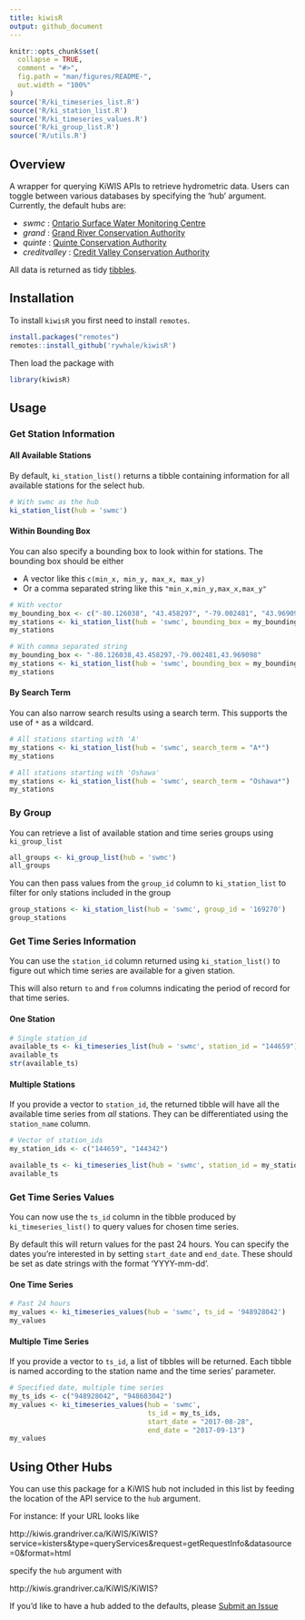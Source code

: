 ```yaml
---
title: kiwisR
output: github_document
---
```


<!-- README.md is generated from README.Rmd. Please edit that file -->

```r
knitr::opts_chunk$set(
  collapse = TRUE,
  comment = "#>",
  fig.path = "man/figures/README-",
  out.width = "100%"
)
source('R/ki_timeseries_list.R')
source('R/ki_station_list.R')
source('R/ki_timeseries_values.R')
source('R/ki_group_list.R')
source('R/utils.R')
```

## Overview
A wrapper for querying KiWIS APIs to retrieve hydrometric data. Users can toggle between various databases by specifying the 'hub' argument. Currently, the default hubs are:

* _swmc_ : [Ontario Surface Water Monitoring Centre](https://www.ontario.ca/page/surface-water-monitoring)
* _grand_ : [Grand River Conservation Authority](https://www.grandriver.ca/en/index.aspx)
* _quinte_ : [Quinte Conservation Authority](http://quinteconservation.ca/site/)
* _creditvalley_ : [Credit Valley Conservation Authority](https://cvc.ca/)

All data is returned as tidy [tibbles](https://cran.r-project.org/web/packages/tibble/vignettes/tibble.html). 

## Installation
To install ```kiwisR``` you first need to install ```remotes```. 

```r
install.packages("remotes")
remotes::install_github('rywhale/kiwisR')
```

Then load the package with

```r
library(kiwisR)
```

## Usage

### Get Station Information

#### All Available Stations

By default, ```ki_station_list()``` returns a tibble containing information for all available stations for the select hub. 

```r
# With swmc as the hub
ki_station_list(hub = 'swmc')

```

#### Within Bounding Box

You can also specify a bounding box to look within for stations. The bounding box should be either

* A vector like this ```c(min_x, min_y, max_x, max_y)```
* Or a comma separated string like this ```"min_x,min_y,max_x,max_y"```

```r
# With vector
my_bounding_box <- c("-80.126038", "43.458297", "-79.002481", "43.969098")
my_stations <- ki_station_list(hub = 'swmc', bounding_box = my_bounding_box)
my_stations

# With comma separated string
my_bounding_box <- "-80.126038,43.458297,-79.002481,43.969098"
my_stations <- ki_station_list(hub = 'swmc', bounding_box = my_bounding_box)
my_stations

```

#### By Search Term
You can also narrow search results using a search term. This supports the use of ```*``` as a wildcard.

```r
# All stations starting with 'A'
my_stations <- ki_station_list(hub = 'swmc', search_term = "A*")
my_stations

# All stations starting with 'Oshawa'
my_stations <- ki_station_list(hub = 'swmc', search_term = "Oshawa*")
my_stations
```

### By Group
You can retrieve a list of available station and time series groups using ```ki_group_list```

```r
all_groups <- ki_group_list(hub = 'swmc')
all_groups
```

You can then pass values from the ```group_id``` column to ```ki_station_list``` to filter for only stations
included in the group

```r
group_stations <- ki_station_list(hub = 'swmc', group_id = '169270')
group_stations
```

### Get Time Series Information

You can use the ```station_id``` column returned using ```ki_station_list()``` to figure out
which time series are available for a given station. 

This will also return ```to``` and ```from``` columns indicating the period of record
for that time series. 


#### One Station

```r
# Single station_id
available_ts <- ki_timeseries_list(hub = 'swmc', station_id = "144659")
available_ts
str(available_ts)

```

#### Multiple Stations
If you provide a vector to ```station_id```, the returned tibble will have all the
available time series from _all_ stations. They can be differentiated using the 
```station_name``` column.

```r
# Vector of station_ids
my_station_ids <- c("144659", "144342")

available_ts <- ki_timeseries_list(hub = 'swmc', station_id = my_station_ids)
available_ts
```

### Get Time Series Values

You can now use the ```ts_id``` column in the tibble produced by ```ki_timeseries_list()``` to query values for
chosen time series. 

By default this will return values for the past 24 hours. You can specify the dates you're interested in
by setting ```start_date``` and ```end_date```. These should be set as date strings with the format 'YYYY-mm-dd'. 

#### One Time Series

```r
# Past 24 hours
my_values <- ki_timeseries_values(hub = 'swmc', ts_id = '948928042')
my_values
```

#### Multiple Time Series
If you provide a vector to ```ts_id```, a list of tibbles will be returned. Each tibble
is named according to the station name and the time series' parameter. 

```r
# Specified date, multiple time series
my_ts_ids <- c("948928042", "948603042")
my_values <- ki_timeseries_values(hub = 'swmc', 
                                  ts_id = my_ts_ids,
                                  start_date = "2017-08-28",
                                  end_date = "2017-09-13")
my_values
```

## Using Other Hubs
You can use this package for a KiWIS hub not included in this list by feeding the location of the API service to the ```hub``` argument.

For instance:
If your URL looks like 

http://kiwis.grandriver.ca/KiWIS/KiWIS?service=kisters&type=queryServices&request=getRequestInfo&datasource=0&format=html

specify the ```hub``` argument with

http://kiwis.grandriver.ca/KiWIS/KiWIS?

If you'd like to have a hub added to the defaults, please [Submit an Issue](https://github.com/rywhale/kiwisR/issues)
